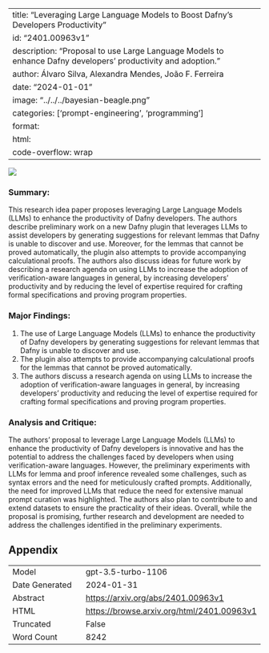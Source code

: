 
---
title: "Leveraging Large Language Models to Boost Dafny's Developers Productivity"
id: "2401.00963v1"
description: "Proposal to use Large Language Models to enhance Dafny developers' productivity and adoption."
author: Álvaro Silva, Alexandra Mendes, João F. Ferreira
date: "2024-01-01"
image: "../../../bayesian-beagle.png"
categories: ['prompt-engineering', 'programming']
format:
  html:
    code-overflow: wrap
---

![](None)

### **Summary:**
This research idea paper proposes leveraging Large Language Models (LLMs) to enhance the productivity of Dafny developers. The authors describe preliminary work on a new Dafny plugin that leverages LLMs to assist developers by generating suggestions for relevant lemmas that Dafny is unable to discover and use. Moreover, for the lemmas that cannot be proved automatically, the plugin also attempts to provide accompanying calculational proofs. The authors also discuss ideas for future work by describing a research agenda on using LLMs to increase the adoption of verification-aware languages in general, by increasing developers' productivity and by reducing the level of expertise required for crafting formal specifications and proving program properties.

### Major Findings:
1. The use of Large Language Models (LLMs) to enhance the productivity of Dafny developers by generating suggestions for relevant lemmas that Dafny is unable to discover and use.
2. The plugin also attempts to provide accompanying calculational proofs for the lemmas that cannot be proved automatically.
3. The authors discuss a research agenda on using LLMs to increase the adoption of verification-aware languages in general, by increasing developers' productivity and reducing the level of expertise required for crafting formal specifications and proving program properties.

### Analysis and Critique:
The authors' proposal to leverage Large Language Models (LLMs) to enhance the productivity of Dafny developers is innovative and has the potential to address the challenges faced by developers when using verification-aware languages. However, the preliminary experiments with LLMs for lemma and proof inference revealed some challenges, such as syntax errors and the need for meticulously crafted prompts. Additionally, the need for improved LLMs that reduce the need for extensive manual prompt curation was highlighted. The authors also plan to contribute to and extend datasets to ensure the practicality of their ideas. Overall, while the proposal is promising, further research and development are needed to address the challenges identified in the preliminary experiments.

## Appendix

|          |          |
|----------|----------|
| Model     | gpt-3.5-turbo-1106       |
| Date Generated     | 2024-01-31       |
| Abstract | [https://arxiv.org/abs/2401.00963v1](https://arxiv.org/abs/2401.00963v1)        |
| HTML     | [https://browse.arxiv.org/html/2401.00963v1](https://browse.arxiv.org/html/2401.00963v1)       |
| Truncated       | False       |
| Word Count       | 8242       |
